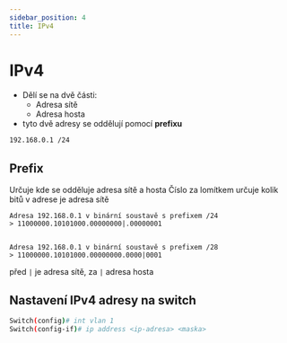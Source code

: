 ```yaml
---
sidebar_position: 4
title: IPv4
---
```


# IPv4

- Dělí se na dvě části:
  - Adresa sítě
  - Adresa hosta
- tyto dvě adresy se oddělují pomocí **prefixu**

```bash title="Příklad IP adresy"
192.168.0.1 /24
```

## Prefix

Určuje kde se odděluje adresa sítě a hosta
Číslo za lomítkem určuje kolik bitů v adrese je adresa sítě

```
Adresa 192.168.0.1 v binární soustavě s prefixem /24
> 11000000.10101000.00000000|.00000001


Adresa 192.168.0.1 v binární soustavě s prefixem /28
> 11000000.10101000.00000000.0000|0001
```

před `|` je adresa sítě, za `|` adresa hosta

## Nastavení IPv4 adresy na switch

```bash
Switch(config)# int vlan 1
Switch(config-if)# ip address <ip-adresa> <maska>
```

